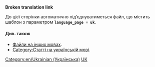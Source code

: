 '''Broken translation link'''{{en/-}}
{{en/Bilingual box| Ru
| Ця сорінка містить алфавітний покажчик для великої кількості '''файлів (картинок) на українській мові''' в OpenTTD Вики.
| ''This page provides an index for a wide range of '''files (images) in Ukrainian''' in OpenTTD Wiki.''}}

До цієї сторінки автоматично під’єднуватиметься файл, що містить шаблон {{s|Other_languages_files}} з параметром '''<code>language_page = uk </code>'''.

==== Див. також ====
*[[Category/en/Other languages|Файли на інших мовах]].
*[[Category/uk/Статті на українській мові|Category:Статті на українській мові]].

[[Category:en/Ukrainian (Українська)]][[Category:en/Files in other languages|UK]]